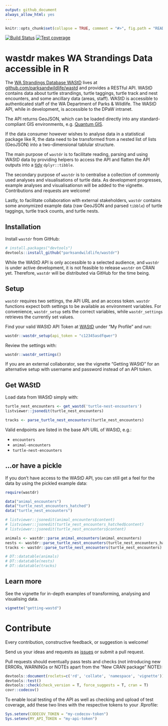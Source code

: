 ```yaml
---
output: github_document
always_allow_html: yes
---
```


```r
knitr::opts_chunk$set(collapse = TRUE, comment = "#>", fig.path = "README-")
```

[![Build Status](https://travis-ci.org/parksandwildlife/wastdr.svg?branch=master)](https://travis-ci.org/parksandwildlife/wastdr)
[![Test coverage](https://codecov.io/gh/parksandwildlife/wastdr/branch/master/graph/badge.svg)](https://codecov.io/gh/parksandwildlife/wastdr)

# wastdr makes WA Strandings Data accessible in R

The [WA Strandings Database WAStD](https://strandings.dpaw.wa.gov.au/) lives at
[github.com/parksandwildlife/wastd](https://github.com/parksandwildlife/wastd)
and provides a RESTful API. WAStD contains data about turtle strandings, turtle
taggings, turtle track and nest encounters, and some ancillary data (areas, staff).
WAStD is accessible to authenticated staff of the WA Department of Parks & Wildlife.
The WAStD API, while in development, is accessible to the DPaW intranet.

The API returns GeoJSON, which can be loaded directly into any standard-compliant
GIS environments, e.g. [Quantum GIS](http://www.qgis.org/en/site/).

If the data consumer however wishes to analyse data in a statistical package like
R, the data need to be transformed from a nested list of lists (GeoJSON) into a
two-dimensional tablular structure.

The main purpose of `wastdr` is to facilitate reading, parsing and using WAStD data
by providing helpers to access the API and flatten the API outputs into a 
[tidy](http://vita.had.co.nz/papers/tidy-data.html) `dplyr::tibble`.

The secondary purpose of `wastdr` is to centralise a collection of commonly used
analyses and visualisations of turtle data.
As development progresses, example analyses and visualisationsn will be added to 
the vignette. Contributions and requests are welcome!

Lastly, to facilitate collaboration with external stakeholders, `wastdr` contains
some anonymized example data (raw GeoJSON and parsed `tibble`) of turtle taggings, 
turtle track counts, and turtle nests.

## Installation

Install `wastdr` from GitHub:

```r
# install.packages("devtools")
devtools::install_github("parksandwildlife/wastdr")
```

While the WAStD API is only accessible to a selected audience, and `wastdr` is
under active development, it is not feasible to release `wastdr` on CRAN yet.
Therefore, `wastdr` will be distributed via GitHub for the time being.

## Setup

`wastdr` requires two settings, the API URL and an access token.
`wastdr` functions expect both settings to be available as environment variables.
For convenience, `wastdr_setup` sets the correct variables, while 
`wastdr_settings` retrieves the currently set values.

Find your valid WAStD API Token at [WAStD](https://strandings.dpaw.wa.gov.au/) 
under "My Profile" and run:

```r
wastdr::wastdr_setup(api_token = "c12345asdfqwer")
```

Review the settings with:

```r
wastdr::wastdr_settings()
```

If you are an external collaborator, see the vignette "Getting WAStD" for an
alternative setup with username and password instead of an API token.

## Get WAStD

Load data from WAStD simply with:

```r
turtle_nest_encounters <- get_wastd('turtle-nest-encounters')
listviewer::jsonedit(turtle_nest_encounters)

tracks <- parse_turtle_nest_encounters(turtle_nest_encounters)
```

Valid endpoints are listed in the base API URL of WAStD, e.g.:

* `encounters`
* `animal-encounters`
* `turtle-nest-encounters`

## ...or have a pickle

If you don't have access to the WAStD API, you can still get a feel for the data
by using the pickled example data:

```r
require(wastdr)

data("animal_encounters")
data("turtle_nest_encounters_hatched")
data("turtle_nest_encounters")

# listviewer::jsonedit(animal_encounters$content)
# listviewer::jsonedit(turtle_nest_encounters_hatched$content)
# listviewer::jsonedit(turtle_nest_encounters$content)

animals <- wastdr::parse_animal_encounters(animal_encounters)
nests <- wastdr::parse_turtle_nest_encounters(turtle_nest_encounters_hatched)
tracks <- wastdr::parse_turtle_nest_encounters(turtle_nest_encounters)

# DT::datatable(animals)
# DT::datatable(nests)
# DT::datatable(tracks)
```

## Learn more

See the vignette for in-depth examples of transforming, analysing and visualising data.

```r
vignette("getting-wastd")
```

# Contribute
Every contribution, constructive feedback, or suggestion is welcome! 

Send us your ideas and requests as [issues](https://github.com/parksandwildlife/wastdr/issues) 
or submit a pull request.

Pull requests should eventually pass tests and checks (not introducing new 
ERRORs, WARNINGs or NOTEs apart from the "New CRAN package" NOTE):

```r
devtools::document(roclets=c('rd', 'collate', 'namespace', 'vignette'))
devtools::test()
devtools::check(check_version = T, force_suggests = T, cran = T)
covr::codecov()
```

To enable local testing of the API as well as checking and upload of test 
coverage, add these two lines with the respective tokens to your .Rprofile:

```r
Sys.setenv(CODECOV_TOKEN = "my-codecov-token")
Sys.setenv(MY_API_TOKEN = "my-api-token")
```
